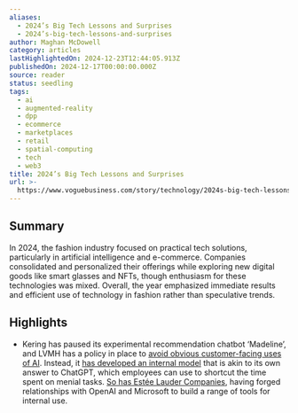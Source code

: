 ```yaml
---
aliases:
  - 2024’s Big Tech Lessons and Surprises
  - 2024’s-big-tech-lessons-and-surprises
author: Maghan McDowell
category: articles
lastHighlightedOn: 2024-12-23T12:44:05.913Z
publishedOn: 2024-12-17T00:00:00.000Z
source: reader
status: seedling
tags:
  - ai
  - augmented-reality
  - dpp
  - ecommerce
  - marketplaces
  - retail
  - spatial-computing
  - tech
  - web3
title: 2024’s Big Tech Lessons and Surprises
url: >-
  https://www.voguebusiness.com/story/technology/2024s-big-tech-lessons-and-surprises
---
```

## Summary

In 2024, the fashion industry focused on practical tech solutions, particularly in artificial intelligence and e-commerce. Companies consolidated and personalized their offerings while exploring new digital goods like smart glasses and NFTs, though enthusiasm for these technologies was mixed. Overall, the year emphasized immediate results and efficient use of technology in fashion rather than speculative trends.

## Highlights

- Kering has paused its experimental recommendation chatbot ‘Madeline’, and LVMH has a policy in place to [avoid obvious customer-facing uses of AI](https://www.voguebusiness.com/story/technology/inside-lvmhs-ai-factory). Instead, it [has developed an internal model](https://www.voguebusiness.com/story/companies/lvmhs-anish-melwani-on-the-innovations-to-pursue-and-avoid-for-luxury) that is akin to its own answer to ChatGPT, which employees can use to shortcut the time spent on menial tasks. [So has Estée Lauder Companies](https://www.voguebusiness.com/story/beauty/estee-lauder-companies-forms-ai-innovation-lab), having forged relationships with OpenAI and Microsoft to build a range of tools for internal use.

